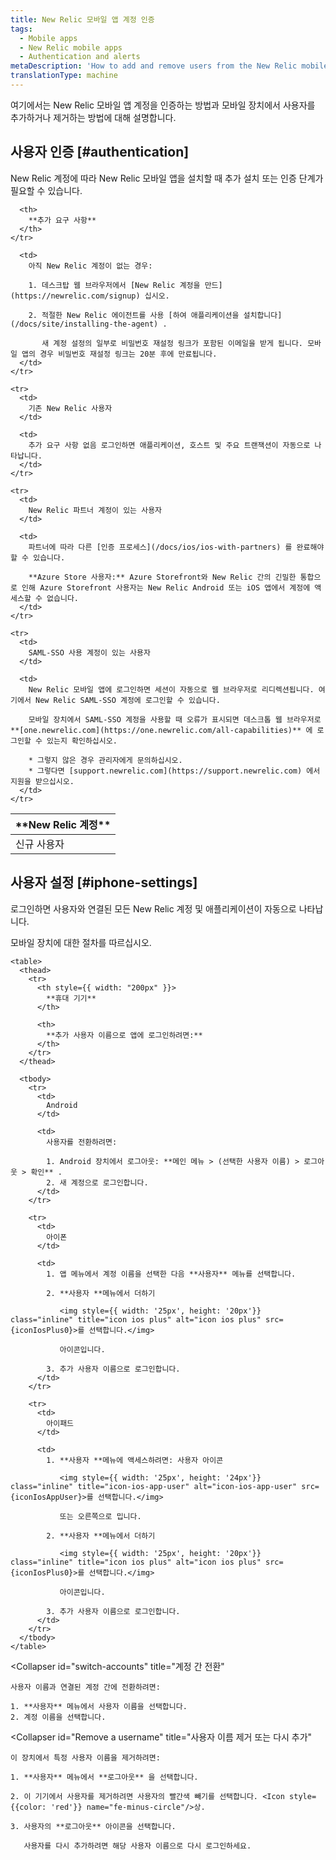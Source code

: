 ```yaml
---
title: New Relic 모바일 앱 계정 인증
tags:
  - Mobile apps
  - New Relic mobile apps
  - Authentication and alerts
metaDescription: 'How to add and remove users from the New Relic mobile app, and what they need to do to authenticate.'
translationType: machine
---
```




여기에서는 New Relic 모바일 앱 계정을 인증하는 방법과 모바일 장치에서 사용자를 추가하거나 제거하는 방법에 대해 설명합니다.

## 사용자 인증 [#authentication]

New Relic 계정에 따라 New Relic 모바일 앱을 설치할 때 추가 설치 또는 인증 단계가 필요할 수 있습니다.

<table>
  <thead>
    <tr>
      <th width={200}>
        **New Relic 계정**
      </th>

      <th>
        **추가 요구 사항**
      </th>
    </tr>
  </thead>

  <tbody>
    <tr>
      <td>
        신규 사용자
      </td>

      <td>
        아직 New Relic 계정이 없는 경우:

        1. 데스크탑 웹 브라우저에서 [New Relic 계정을 만드](https://newrelic.com/signup) 십시오.

        2. 적절한 New Relic 에이전트를 사용 [하여 애플리케이션을 설치합니다](/docs/site/installing-the-agent) .

           새 계정 설정의 일부로 비밀번호 재설정 링크가 포함된 이메일을 받게 됩니다. 모바일 앱의 경우 비밀번호 재설정 링크는 20분 후에 만료됩니다.
      </td>
    </tr>

    <tr>
      <td>
        기존 New Relic 사용자
      </td>

      <td>
        추가 요구 사항 없음 로그인하면 애플리케이션, 호스트 및 주요 트랜잭션이 자동으로 나타납니다.
      </td>
    </tr>

    <tr>
      <td>
        New Relic 파트너 계정이 있는 사용자
      </td>

      <td>
        파트너에 따라 다른 [인증 프로세스](/docs/ios/ios-with-partners) 를 완료해야 할 수 있습니다.

        **Azure Store 사용자:** Azure Storefront와 New Relic 간의 긴밀한 통합으로 인해 Azure Storefront 사용자는 New Relic Android 또는 iOS 앱에서 계정에 액세스할 수 없습니다.
      </td>
    </tr>

    <tr>
      <td>
        SAML-SSO 사용 계정이 있는 사용자
      </td>

      <td>
        New Relic 모바일 앱에 로그인하면 세션이 자동으로 웹 브라우저로 리디렉션됩니다. 여기에서 New Relic SAML-SSO 계정에 로그인할 수 있습니다.

        모바일 장치에서 SAML-SSO 계정을 사용할 때 오류가 표시되면 데스크톱 웹 브라우저로 **[one.newrelic.com](https://one.newrelic.com/all-capabilities)** 에 로그인할 수 있는지 확인하십시오.

        * 그렇지 않은 경우 관리자에게 문의하십시오.
        * 그렇다면 [support.newrelic.com](https://support.newrelic.com) 에서 지원을 받으십시오.
      </td>
    </tr>
  </tbody>
</table>

## 사용자 설정 [#iphone-settings]

로그인하면 사용자와 연결된 모든 New Relic 계정 및 애플리케이션이 자동으로 나타납니다.

<CollapserGroup>
  <Collapser
    id="additional-username"
    title="추가 사용자 이름으로 로그인"
  >
    모바일 장치에 대한 절차를 따르십시오.

    <table>
      <thead>
        <tr>
          <th style={{ width: "200px" }}>
            **휴대 기기**
          </th>

          <th>
            **추가 사용자 이름으로 앱에 로그인하려면:**
          </th>
        </tr>
      </thead>

      <tbody>
        <tr>
          <td>
            Android
          </td>

          <td>
            사용자를 전환하려면:

            1. Android 장치에서 로그아웃: **메인 메뉴 > (선택한 사용자 이름) > 로그아웃 > 확인** .
            2. 새 계정으로 로그인합니다.
          </td>
        </tr>

        <tr>
          <td>
            아이폰
          </td>

          <td>
            1. 앱 메뉴에서 계정 이름을 선택한 다음 **사용자** 메뉴를 선택합니다.

            2. **사용자 **메뉴에서 더하기

               <img style={{ width: '25px', height: '20px'}} class="inline" title="icon ios plus" alt="icon ios plus" src={iconIosPlus0}>를 선택합니다.</img>

               아이콘입니다.

            3. 추가 사용자 이름으로 로그인합니다.
          </td>
        </tr>

        <tr>
          <td>
            아이패드
          </td>

          <td>
            1. **사용자 **메뉴에 액세스하려면: 사용자 아이콘

               <img style={{ width: '25px', height: '24px'}} class="inline" title="icon-ios-app-user" alt="icon-ios-app-user" src={iconIosAppUser}>를 선택합니다.</img>

               또는 오른쪽으로 밉니다.

            2. **사용자 **메뉴에서 더하기

               <img style={{ width: '25px', height: '20px'}} class="inline" title="icon ios plus" alt="icon ios plus" src={iconIosPlus0}>를 선택합니다.</img>

               아이콘입니다.

            3. 추가 사용자 이름으로 로그인합니다.
          </td>
        </tr>
      </tbody>
    </table>
  </Collapser>

  <Collapser
    id="switch-accounts"
    title="계정 간 전환"
  >
    사용자 이름과 연결된 계정 간에 전환하려면:

    1. **사용자** 메뉴에서 사용자 이름을 선택합니다.
    2. 계정 이름을 선택합니다.
  </Collapser>

  <Collapser
    id="Remove a username"
    title="사용자 이름 제거 또는 다시 추가"
  >
    이 장치에서 특정 사용자 이름을 제거하려면:

    1. **사용자** 메뉴에서 **로그아웃** 을 선택합니다.

    2. 이 기기에서 사용자를 제거하려면 사용자의 빨간색 빼기를 선택합니다. <Icon style={{color: 'red'}} name="fe-minus-circle"/>상.

    3. 사용자의 **로그아웃** 아이콘을 선택합니다.

       사용자를 다시 추가하려면 해당 사용자 이름으로 다시 로그인하세요.
  </Collapser>
</CollapserGroup>